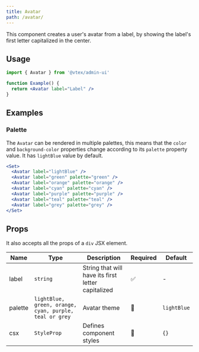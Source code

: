 ```yaml
---
title: Avatar
path: /avatar/
---
```


This component creates a user's avatar from a label, by showing the label's first letter capitalized in the center.

## Usage

```jsx
import { Avatar } from '@vtex/admin-ui'

function Example() {
  return <Avatar label="Label" />
}
```

## Examples

### Palette

The `Avatar` can be rendered in multiple palettes, this means that the `color` and `background-color` properties change according to its `palette` property value. It has `lightBlue` value by default.

```jsx live
<Set>
  <Avatar label="lightBlue" />
  <Avatar label="green" palette="green" />
  <Avatar label="orange" palette="orange" />
  <Avatar label="cyan" palette="cyan" />
  <Avatar label="purple" palette="purple" />
  <Avatar label="teal" palette="teal" />
  <Avatar label="grey" palette="grey" />
</Set>
```

## Props

It also accepts all the props of a `div` JSX element.

| Name    | Type                                                   | Description                                        | Required | Default     |
| ------- | ------------------------------------------------------ | -------------------------------------------------- | -------- | ----------- |
| label   | `string`                                               | String that will have its first letter capitalized | ✅       | -           |
| palette | `lightBlue, green, orange, cyan, purple, teal or grey` | Avatar theme                                       | 🚫       | `lightBlue` |
| csx     | `StyleProp`                                            | Defines component styles                           | 🚫       | `{}`        |
